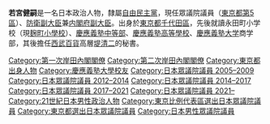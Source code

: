 {{blpunsourced|time=2016-08-05T07:33:23+00:00}}
{{Infobox Officeholder
| name  = 若宮 健嗣
| original_name = 
| native_name_lang = 
| image = Kenji Wakamiya 20211004.jpg
| imagesize = 
| country = {{JPN}}
| office = {{JPN}}第20、21任[[內閣府特命擔當大臣（消費者及食品安全擔當）|內閣府特命擔當大臣<br>（消費者及食品安全）]]<br/>第7、8任{{link-ja|內閣府特命擔當大臣（酷日本戰略擔當）|内閣府特命担当大臣（クールジャパン戦略担当）|內閣府特命擔當大臣（酷日本戰略）}}<br/>第7、8任{{link-ja|內閣府特命擔當大臣（智財權戰略擔當）|内閣府特命担当大臣（知的財産戦略担当）|內閣府特命擔當大臣（智財權戰略）}}<br>第5、6任{{link-ja|2025年國際博覽會擔當國務大臣|国務大臣（2025年国際博覧会担当）}}
| term_start = 2021年10月4日
| term_end = 
| primeminister = [[岸田文雄|岸田文雄]]
| predecessor = {{link-ja|井上信治|井上信治}}
| successor = 
| office2 = {{JPN}}[[眾議院_(日本)|眾議院]]議員
|term_start2  = 2012年12月17日
|term_end2   = 
|predecessor2 = 
|successor2   = 
|constituency2= {{Plainlist|
* [[東京都第5區|東京都第5區]]（2012-2021）
* [[比例東京區|比例東京區]]（2021年至今）}}
|term_start3  = 2005年9月12日
|term_end3   = 2009年7月21日
|predecessor3 = 
|successor3   = 
|constituency3= [[比例東京區|比例東京區]]
|birth_date = {{birth date and age|1961|9|2}}
|birth_place = {{JPN}}[[東京都|東京都]][[千代田区|千代田区]]
|native_place = 
|parents = 
|relatives = 
|spouse = 
|party = [[自由民主黨_(日本)|自由民主黨]]
|alma_mater   = [[慶應義塾大學|慶應義塾大學]]商學部
|website      = [http://k-wakamiya.com 官方網站]
}}
'''若宮健嗣'''{{BD|1961年|9月2日||}}是一名日本政治人物，隸屬[[自由民主黨_(日本)|自由民主黨]]，現任眾議院議員（[[東京都第5區|東京都第5區]]）、[[防衛副大臣|防衛副大臣]]兼[[内閣府副大臣|内閣府副大臣]]。出身於[[東京都|東京都]][[千代田區|千代田區]]，先後就讀永田町小学校（現[[千代田區立麹町小学校|麹町小學校]]）、[[慶應義塾中等部|慶應義塾中等部]]、[[慶應義塾高等學校|慶應義塾高等學校]]、[[慶應義塾大学|慶應義塾大学]]商学部，其後擔任[[西武百貨|西武百貨]]高層[[堤清二|堤清二]]的秘書。
{{第一次岸田內閣}}
{{第二次岸田內閣}}
{{DEFAULTSORT:Wakamiya, Kenji}}
[[Category:第一次岸田內閣閣僚|Category:第一次岸田內閣閣僚]]
[[Category:第二次岸田內閣閣僚|Category:第二次岸田內閣閣僚]]
[[Category:東京都出身人物|Category:東京都出身人物]]
[[Category:慶應義塾大學校友|Category:慶應義塾大學校友]]
[[Category:日本眾議院議員_2005–2009|Category:日本眾議院議員 2005–2009]]
[[Category:日本眾議院議員_2012–2014|Category:日本眾議院議員 2012–2014]]
[[Category:日本眾議院議員_2014–2017|Category:日本眾議院議員 2014–2017]]
[[Category:日本眾議院議員_2017–2021|Category:日本眾議院議員 2017–2021]]
[[Category:日本眾議院議員_2021–|Category:日本眾議院議員 2021–]]
[[Category:21世紀日本男性政治人物|Category:21世紀日本男性政治人物]]
[[Category:東京比例代表區選出日本眾議院議員|Category:東京比例代表區選出日本眾議院議員]]
[[Category:東京都選出日本眾議院議員|Category:東京都選出日本眾議院議員]]
[[Category:日本男性眾議院議員|Category:日本男性眾議院議員]]